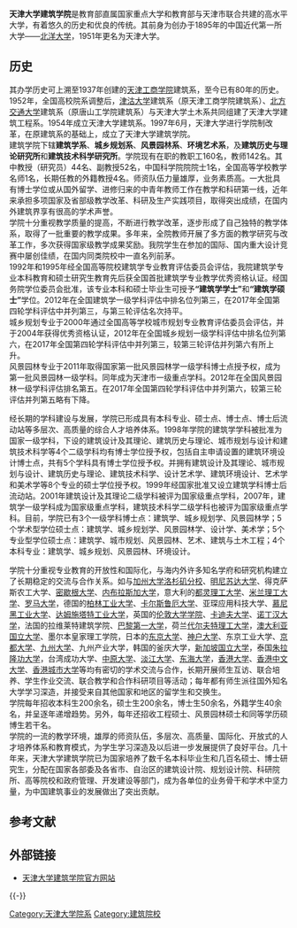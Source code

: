 '''天津大学建筑学院'''是教育部直属国家重点大学和教育部与天津市联合共建的高水平大学，有着悠久的历史和优良的传统。其前身为创办于1895年的中国近代第一所大学——[[北洋大学|北洋大学]]，1951年更名为天津大学。<br>

==历史==
其办学历史可上溯至1937年创建的[[天津工商学院|天津工商学院]]建筑系，至今已有80年的历史。1952年，全国高校院系调整后，[[津沽大学|津沽大学]]建筑系（原天津工商学院建筑系）、[[北方交通大学|北方交通大学]]建筑系（原唐山工学院建筑系）与天津大学土木系共同组建了天津大学建筑工程系。1954年成立天津大学建筑系。1997年6月，天津大学进行学院制改革，在原建筑系的基础上，成立了天津大学建筑学院。<br>

建筑学院下辖'''建筑学系'''、'''城乡规划系'''、'''风景园林系'''、'''环境艺术系'''，及'''建筑历史与理论研究所'''和'''建筑技术科学研究所'''。学院现有在职的教职工160名，教师142名。其中教授（研究员）44名、副教授52名，中国科学院院院士1名，全国高等学校教学名师1名，长期任教的外籍教授4名。师资队伍力量雄厚，业务素质高。一大批具有博士学位或从国外留学、进修归来的中青年教师工作在教学和科研第一线，近年来承担多项国家及省部级教学改革、科研及生产实践项目，取得突出成绩，在国内外建筑界享有很高的学术声誉。<br>

学院十分重视教学质量的提高，不断进行教学改革，逐步形成了自己独特的教学体系，取得了一批重要的教学成果。多年来，全院教师开展了多方面的教学研究与改革工作，多次获得国家级教学成果奖励。我院学生在参加的国际、国内重大设计竞赛中屡创佳绩，在国内同类院校中一直名列前茅。<br>

1992年和1995年经全国高等院校建筑学专业教育评估委员会评估，我院建筑学专业本科教育和硕士研究生教育先后获全国首批建筑学专业教学优秀资格认证。经国务院学位委员会批准，该专业本科和硕士毕业生可授予'''“建筑学学士”'''和'''“建筑学硕士”'''学位。2012年在全国建筑学一级学科评估中排名位列第三，在2017年全国第四轮学科评估中并列第三，与第三轮评估名次持平。<br>
城乡规划专业于2000年通过全国高等学校城市规划专业教育评估委员会评估，并于2004年获得优秀资格认证，2012年在全国城乡规划一级学科评估中排名位列第六，在2017年全国第四轮学科评估中并列第三，较第三轮评估并列第六有所上升。<br>
风景园林专业于2011年取得国家第一批风景园林学一级学科博士点授予权，成为第一批风景园林一级学科。同年成为天津市一级重点学科。2012年在全国风景园林一级学科评估排名第五。在2017年全国第四轮学科评估中并列第六，较第三轮评估并列第五略有下降。<br>


经长期的学科建设与发展，学院已形成具有本科专业、硕士点、博士点、博士后流动站等多层次、高质量的综合人才培养体系。1998年学院的建筑学学科被批准为国家一级学科，下设的建筑设计及其理论、建筑历史与理论、城市规划与设计和建筑技术科学等4个二级学科均有博士学位授予权，包括自主申请设置的建筑环境设计博士点，共有5个学科具有博士学位授予权。并拥有建筑设计及其理论、城市规划与设计、建筑历史与理论、建筑技术科学、设计艺术学、建筑环境设计、艺术学和美术学等8个专业的硕士学位授予权。1999年经国家批准又设立建筑学科博士后流动站。2001年建筑设计及其理论二级学科被评为国家级重点学科，2007年，建筑学一级学科成为国家级重点学科，建筑技术科学二级学科也被评为国家级重点学科。目前，学院已有3个一级学科博士点：建筑学、城乡规划学、风景园林学；5个学术型学位硕士点：建筑学、城乡规划学、风景园林学、设计学、美术学；5个专业型学位硕士点：建筑学、城市规划、风景园林、艺术、建筑与土木工程；4个本科专业：建筑学、城乡规划、风景园林、环境设计。<br>


学院十分重视专业教育的开放性和国际化，与海内外许多知名学府和研究机构建立了长期稳定的交流与合作关系。如与[[加州大学洛杉矶分校|加州大学洛杉矶分校]]、[[明尼苏达大学|明尼苏达大学]]、得克萨斯农工大学、[[密歇根大学|密歇根大学]]、[[内布拉斯加大学|内布拉斯加大学]]，意大利的[[都灵理工大学|都灵理工大学]]、[[米兰理工大学|米兰理工大学]]、[[罗马大学|罗马大学]]，德国的[[柏林工业大学|柏林工业大学]]、[[卡尔斯鲁厄大学|卡尔斯鲁厄大学]]、亚琛应用科技大学、[[慕尼黑工业大学|慕尼黑工业大学]]、[[达姆施塔特工业大学|达姆施塔特工业大学]]，英国的[[伦敦大学学院|伦敦大学学院]]、[[卡迪夫大学|卡迪夫大学]]、[[诺丁汉大学|诺丁汉大学]]，法国的拉维莱特建筑学院、[[巴黎第一大学|巴黎第一大学]]，荷兰[[代尔夫特理工大学|代尔夫特理工大学]]，[[澳大利亚国立大学|澳大利亚国立大学]]、墨尔本皇家理工学院，日本的[[东京大学|东京大学]]、[[神户大学|神户大学]]、东京工业大学、[[京都大学|京都大学]]、[[九州大学|九州大学]]、九州产业大学，韩国的釜庆大学，[[新加坡国立大学|新加坡国立大学]]，泰国[[朱拉隆功大学|朱拉隆功大学]]，台湾成功大学、[[中原大学|中原大学]]、[[淡江大学|淡江大学]]、[[東海大學_(台灣)|东海大学]]，[[香港大学|香港大学]]、[[香港中文大学|香港中文大学]]、[[香港城市大学|香港城市大学]]等均有密切的学术交流与合作，长期开展师生互访、联合培养、学生作业交流、联合教学和合作科研项目等活动；每年都有师生派往国外知名大学学习深造，并接受来自其他国家和地区的留学生和交换生。<br>
学院每年招收本科生200余名，硕士生200余名，博士生50余名，外籍学生40余名，并呈逐年递增趋势。另外，每年还招收工程硕士、风景园林硕士和同等学历硕博生若干名。<br>

学院的一流的教学环境，雄厚的师资队伍，多层次、高质量、国际化、开放式的人才培养体系和教育模式，为学生学习深造及以后进一步发展提供了良好平台。几十年来，天津大学建筑学院已为国家培养了数千名本科毕业生和几百名硕士、博士研究生，分配在国家各部委及各省市、自治区的建筑设计院、规划设计院、科研院所、高等院校和政府管理、开发建设等部门，成为各单位的业务骨干和学术中坚力量，为中国建筑事业的发展做出了突出贡献。

==参考文献==
{{reflist}}
==外部链接==
*[http://arch.tju.edu.cn/ 天津大学建筑学院官方网站] {{Wayback|url=http://arch.tju.edu.cn/ |date=20201008155001 }}

{{-}}
{{中国大陆建筑老八校}}
{{天津大学}}
{{天津大学/院系}}
[[Category:天津大学院系|Category:天津大学院系]]
[[Category:建筑院校|Category:建筑院校]]